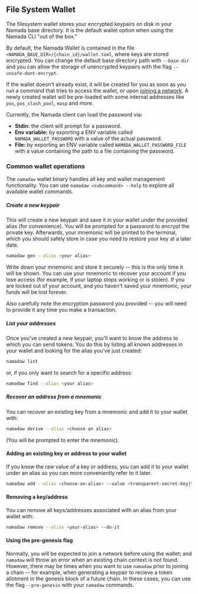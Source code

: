 
## File System Wallet

The filesystem wallet stores your encrypted keypairs on disk in your Namada base directory. It is the default wallet option when using the Namada CLI "out of the box."

By default, the Namada Wallet is contained in the file `<NAMADA_BASE_DIR>/{chain_id}/wallet.toml`, where keys are stored encrypted. You can change the default base directory path with `--base-dir` and you can allow the storage of unencrypted keypairs with the flag `--unsafe-dont-encrypt`.

If the wallet doesn't already exist, it will be created for you as soon as you run a command that tries to access the wallet, or upon [joining a network](../../networks.mdx).
A newly created wallet will be pre-loaded with some internal addresses like `pos`, `pos_slash_pool`, `masp` and more.

Currently, the Namada client can load the password via:

- **Stdin:** the client will prompt for a password.
- **Env variable:** by exporting a ENV variable called `NAMADA_WALLET_PASSWORD` with a value of the actual password.
- **File:** by exporting an ENV variable called `NAMADA_WALLET_PASSWORD_FILE` with a value containing the path to a file containing the password.

### Common wallet operations

The `namadaw` wallet binary handles all key and wallet management functionality. You can use `namadaw <subcommand> --help` to explore
all available wallet commands.

##### Create a new keypair
This will create a new keypair and save it in your wallet under the provided alias (for convenience). You will be prompted for a
password to encrypt the private key. Afterwards, your mnemonic will be printed to the terminal, which you should safely store in case
you need to restore your key at a later date.

```bash copy
namadaw gen --alias <your alias>
```

<Callout type="warning" emoji="❗">
Write down your mnemonic and store it securely -- this is the only time it will be shown. You can use your mnemonic to recover
your account if you lose access (for example, if your laptop stops working or is stolen). If you are locked out of your account, and
you haven't saved your mnemonic, your funds will be lost forever.  

Also carefully note the encryption password you provided -- you will need to provide it any time you make a transaction.
</Callout>

##### List your addresses
Once you've created a new keypair, you'll want to know the address to which you can send tokens. You do this by listing all known
addresses in your wallet and looking for the alias you've just created:

```bash copy
namadaw list
```

or, if you only want to search for a specific address:

```bash copy
namadaw find --alias <your alias>
```

##### Recover an address from a mnemonic
You can recover an existing key from a mnemonic and add it to your wallet with:
```bash copy
namadaw derive --alias <choose an alias>
```
(You will be prompted to enter the mnemonic).

#### Adding an existing key or address to your wallet

If you know the raw value of a key or address, you can add it to your wallet under an alias so you can more conveniently refer to it later.

```bash copy
namadaw add --alias <choose-an-alias> --value <transparent-secret-key|transparent-public-key|transparent-address|spending-key|viewing-key|payment-address>
```

#### Removing a key/address
You can remove all keys/addresses associated with an alias from your wallet with:
```bash copy
namadaw remove --alias <your-alias> --do-it
```

#### Using the pre-genesis flag
Normally, you will be expected to join a network before using the wallet; and `namadaw` will throw an error when an existing chain context is not found.
However, there may be times when you want to use `namadaw` prior to joining a chain -- for example, when generating a keypair to
recieve a token allotment in the genesis block of a future chain. In these cases, you can use the flag `--pre-genesis` with your `namadaw` commands.
